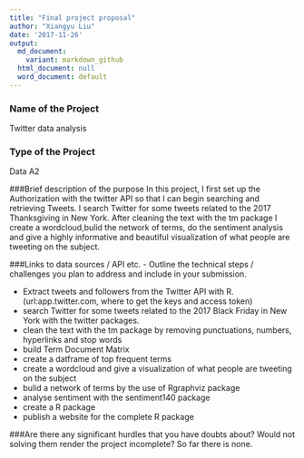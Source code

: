 ```yaml
---
title: "Final project proposal"
author: "Xiangyu Liu"
date: '2017-11-26'
output:
  md_document:
    variant: markdown_github
  html_document: null
  word_document: default
---
```


### Name of the Project
Twitter data analysis

### Type of the Project
Data A2

###Brief description of the purpose
In this project, I first set up the Authorization with the twitter API so that I can begin searching and retrieving Tweets. I search Twitter for some tweets related to the 2017 Thanksgiving in New York. After cleaning the text with the tm package I create a wordcloud,bulid the network of terms, do the sentiment analysis and give a highly informative and beautiful visualization of what people are tweeting on the subject.

###Links to data sources / API etc. - Outline the technical steps / challenges you plan to address and include in your submission.

  - Extract tweets and followers from the Twitter API with R. (url:app.twitter.com, where to get the keys and access token)
  - search Twitter for some tweets related to the 2017 Black Friday in New York with the twitter packages.
  - clean the text with the tm package by removing punctuations, numbers, hyperlinks and stop words
  - build Term Document Matrix
  - create a datframe of top frequent terms
  - create a wordcloud and give a visualization of what people are tweeting on the subject
  - bulid a network of terms by the use of Rgraphviz package
  - analyse sentiment with the sentiment140 package
  - create a R package
  - publish a website for the complete R package


###Are there any significant hurdles that you have doubts about? Would not solving them render the project incomplete?
So far there is none.



